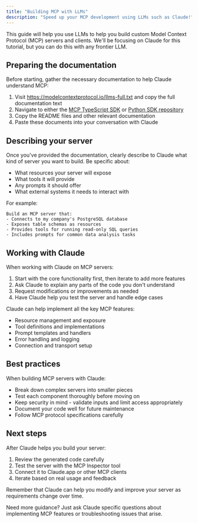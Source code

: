 ```yaml
---
title: "Building MCP with LLMs"
description: "Speed up your MCP development using LLMs such as Claude!"
---
```


This guide will help you use LLMs to help you build custom Model Context Protocol (MCP) servers and clients. We'll be focusing on Claude for this tutorial, but you can do this with any frontier LLM.

## Preparing the documentation

Before starting, gather the necessary documentation to help Claude understand MCP:

1. Visit https://modelcontextprotocol.io/llms-full.txt and copy the full documentation text
2. Navigate to either the [MCP TypeScript SDK](https://github.com/modelcontextprotocol/typescript-sdk) or [Python SDK repository](https://github.com/modelcontextprotocol/python-sdk)
3. Copy the README files and other relevant documentation
4. Paste these documents into your conversation with Claude

## Describing your server

Once you've provided the documentation, clearly describe to Claude what kind of server you want to build. Be specific about:

- What resources your server will expose
- What tools it will provide
- Any prompts it should offer
- What external systems it needs to interact with

For example:
```
Build an MCP server that:
- Connects to my company's PostgreSQL database
- Exposes table schemas as resources
- Provides tools for running read-only SQL queries
- Includes prompts for common data analysis tasks
```

## Working with Claude

When working with Claude on MCP servers:

1. Start with the core functionality first, then iterate to add more features
2. Ask Claude to explain any parts of the code you don't understand
3. Request modifications or improvements as needed
4. Have Claude help you test the server and handle edge cases

Claude can help implement all the key MCP features:

- Resource management and exposure
- Tool definitions and implementations
- Prompt templates and handlers
- Error handling and logging
- Connection and transport setup

## Best practices

When building MCP servers with Claude:

- Break down complex servers into smaller pieces
- Test each component thoroughly before moving on
- Keep security in mind - validate inputs and limit access appropriately
- Document your code well for future maintenance
- Follow MCP protocol specifications carefully

## Next steps

After Claude helps you build your server:

1. Review the generated code carefully
2. Test the server with the MCP Inspector tool
3. Connect it to Claude.app or other MCP clients
4. Iterate based on real usage and feedback

Remember that Claude can help you modify and improve your server as requirements change over time.

Need more guidance? Just ask Claude specific questions about implementing MCP features or troubleshooting issues that arise.